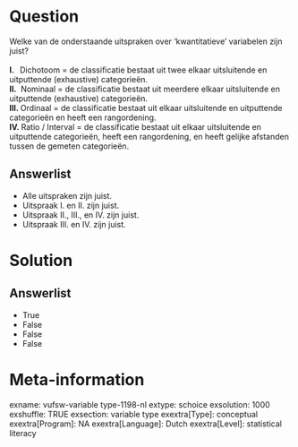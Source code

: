 Question
========
Welke van de onderstaande uitspraken over ‘kwantitatieve’ variabelen
zijn juist?  
   
**I.  ** Dichotoom = de classificatie bestaat uit twee elkaar
uitsluitende en uitputtende (exhaustive) categorieën.  
**II.**  Nominaal = de classificatie bestaat uit meerdere elkaar
uitsluitende en uitputtende (exhaustive) categorieën.  
**III. **Ordinaal = de classificatie bestaat uit elkaar uitsluitende en
uitputtende categorieën en heeft een rangordening.  
**IV. **Ratio / Interval = de classificatie bestaat uit elkaar
uitsluitende en uitputtende categorieën, heeft een rangordening, en
heeft gelijke afstanden tussen de gemeten categorieën.

Answerlist
----------
* Alle uitspraken zijn juist.
* Uitspraak I. en II. zijn juist.
* Uitspraak II., III., en IV. zijn juist.
* Uitspraak III. en IV. zijn juist.

Solution
========










Answerlist
----------
* True
* False
* False
* False

Meta-information
================
exname: vufsw-variable type-1198-nl
extype: schoice
exsolution: 1000
exshuffle: TRUE
exsection: variable type
exextra[Type]: conceptual
exextra[Program]: NA
exextra[Language]: Dutch
exextra[Level]: statistical literacy

